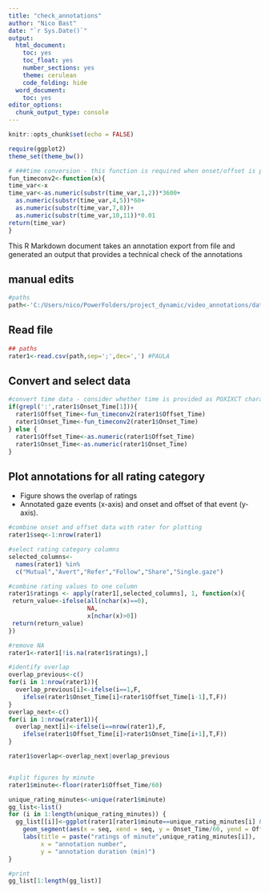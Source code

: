 ```yaml
---
title: "check_annotations"
author: "Nico Bast"
date: "`r Sys.Date()`"
output:
  html_document:
    toc: yes
    toc_float: yes
    number_sections: yes
    theme: cerulean
    code_folding: hide
  word_document:
    toc: yes
editor_options:
  chunk_output_type: console
---
```


```r
knitr::opts_chunk$set(echo = FALSE)

require(ggplot2)
theme_set(theme_bw())

# ###time conversion - this function is required when onset/offset is provided as character of POSIXCT
fun_timeconv2<-function(x){
time_var<-x
time_var<-as.numeric(substr(time_var,1,2))*3600+
  as.numeric(substr(time_var,4,5))*60+
  as.numeric(substr(time_var,7,8))+
  as.numeric(substr(time_var,10,11))*0.01
return(time_var)
}

```

This R Markdown document takes an annotation export from file and generated an output that provides a technical check of the annotations  

## manual edits

```r

#paths
path<-'C:/Users/nico/PowerFolders/project_dynamic/video_annotations/data/FRA_038_T5_Konsens_Paula.csv'

```


## Read file

```r

## paths
rater1<-read.csv(path,sep=';',dec=',') #PAULA


```

## Convert and select data
```r

#convert time data - consider whether time is provided as POXIXCT character or numeric character
if(grepl(':',rater1$Onset_Time[1])){
  rater1$Offset_Time<-fun_timeconv2(rater1$Offset_Time)
  rater1$Onset_Time<-fun_timeconv2(rater1$Onset_Time)
} else {
  rater1$Offset_Time<-as.numeric(rater1$Offset_Time)
  rater1$Onset_Time<-as.numeric(rater1$Onset_Time)
}

```

## Plot annotations for all rating category

- Figure shows the overlap of ratings 
- Annotated gaze events (x-axis) and onset and offset of that event (y-axis).

```r


#combine onset and offset data with rater for plotting
rater1$seq<-1:nrow(rater1)

#select rating category columns
selected_columns<-
  names(rater1) %in% 
  c("Mutual","Avert","Refer","Follow","Share","Single.gaze")

#combine rating values to one column
rater1$ratings <- apply(rater1[,selected_columns], 1, function(x){
 return_value<-ifelse(all(nchar(x)==0),
                      NA,
                      x[nchar(x)>0])
 return(return_value)
})

#remove NA
rater1<-rater1[!is.na(rater1$ratings),]

#identify overlap
overlap_previous<-c()
for(i in 1:nrow(rater1)){
  overlap_previous[i]<-ifelse(i==1,F,
    ifelse(rater1$Onset_Time[i]<rater1$Offset_Time[i-1],T,F))
}
overlap_next<-c()
for(i in 1:nrow(rater1)){
  overlap_next[i]<-ifelse(i==nrow(rater1),F,
    ifelse(rater1$Offset_Time[i]>rater1$Onset_Time[i+1],T,F))
}

rater1$overlap<-overlap_next|overlap_previous


#split figures by minute
rater1$minute<-floor(rater1$Offset_Time/60)

unique_rating_minutes<-unique(rater1$minute)
gg_list<-list()
for (i in 1:length(unique_rating_minutes)) {
  gg_list[[i]]<-ggplot(rater1[rater1$minute==unique_rating_minutes[i] & rater1$overlap,]) +
    geom_segment(aes(x = seq, xend = seq, y = Onset_Time/60, yend = Offset_Time/60,color=ratings,linewidth=2)) +
    labs(title = paste("ratings of minute",unique_rating_minutes[i]), 
         x = "annotation number",
         y = "annotation duration (min)")
}

#print
gg_list[1:length(gg_list)]

```


